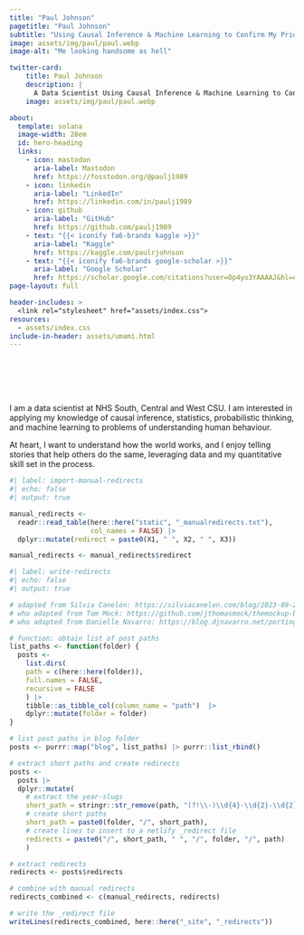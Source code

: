 ```yaml
---
title: "Paul Johnson"
pagetitle: "Paul Johnson"
subtitle: "Using Causal Inference & Machine Learning to Confirm My Priors"
image: assets/img/paul/paul.webp
image-alt: "Me looking handsome as hell"

twitter-card:
    title: Paul Johnson
    description: |
      A Data Scientist Using Causal Inference & Machine Learning to Confirm His Priors.
    image: assets/img/paul/paul.webp

about:
  template: solana
  image-width: 28em
  id: hero-heading
  links:
    - icon: mastodon
      aria-label: Mastodon
      href: https://fosstodon.org/@paulj1989
    - icon: linkedin
      aria-label: "LinkedIn"
      href: https://linkedin.com/in/paulj1989
    - icon: github
      aria-label: "GitHub"
      href: https://github.com/paulj1989
    - text: "{{< iconify fa6-brands kaggle >}}"
      aria-label: "Kaggle"
      href: https://kaggle.com/paulrjohnson
    - text: "{{< iconify fa6-brands google-scholar >}}" 
      aria-label: "Google Scholar"
      href: https://scholar.google.com/citations?user=Op4yo3YAAAAJ&hl=en
page-layout: full

header-includes: >
  <link rel="stylesheet" href="assets/index.css">
resources:
  - assets/index.css
include-in-header: assets/umami.html
---
```


<br><br><br><br>


::: {#hero-heading}

I am a data scientist at NHS South, Central and West CSU. I am interested in applying my knowledge of causal inference, statistics, probabilistic thinking, and machine learning to problems of understanding human behaviour.

At heart, I want to understand how the world works, and I enjoy telling stories that help others do the same, leveraging data and my quantitative skill set in the process.

:::

```r
#| label: import-manual-redirects
#| echo: false
#| output: true

manual_redirects <-
  readr::read_table(here::here("static", "_manualredirects.txt"),
                    col_names = FALSE) |> 
  dplyr::mutate(redirect = paste0(X1, " ", X2, " ", X3))

manual_redirects <- manual_redirects$redirect
```

```r
#| label: write-redirects
#| echo: false
#| output: true

# adapted from Silvia Canelón: https://silviacanelon.com/blog/2023-09-29-hello-quarto/#setting-up-redirects
# who adapted from Tom Mock: https://github.com/jthomasmock/themockup-blog/blob/master/index.qmd#L27C1-L48C4
# who adapted from Danielle Navarro: https://blog.djnavarro.net/porting-to-quarto/#netlify-redirects

# function: obtain list of post paths
list_paths <- function(folder) {
  posts <-
    list.dirs(
    path = c(here::here(folder)),
    full.names = FALSE,
    recursive = FALSE
    ) |> 
    tibble::as_tibble_col(column_name = "path")  |>
    dplyr::mutate(folder = folder)
}

# list post paths in blog folder
posts <- purrr::map("blog", list_paths) |> purrr::list_rbind()

# extract short paths and create redirects
posts <-
  posts |> 
  dplyr::mutate(
    # extract the year-slugs
    short_path = stringr::str_remove(path, "(?!\\-)\\d{4}-\\d{2}-\\d{2}-"),
    # create short paths
    short_path = paste0(folder, "/", short_path),
    # create lines to insert to a netlify _redirect file
    redirects = paste0("/", short_path, " ", "/", folder, "/", path)
    )

# extract redirects
redirects <- posts$redirects

# combine with manual redirects
redirects_combined <- c(manual_redirects, redirects)

# write the _redirect file
writeLines(redirects_combined, here::here("_site", "_redirects"))
```